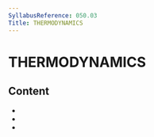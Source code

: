```yaml
---
SyllabusReference: 050.03
Title: THERMODYNAMICS
---
```


# THERMODYNAMICS

## Content

- <Link href="050.03.01" />
- <Link href="050.03.02" />
- <Link href="050.03.03" />
